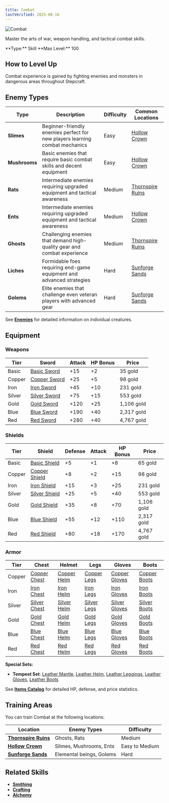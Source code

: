 ```yaml
---
title: Combat
lastVerified: 2025-08-16
---
```


<div className="flex items-start gap-6 mb-8">
  <div className="flex-shrink-0">
    <img src="/assets/icons/combat.png" alt="Combat" className="w-24 h-24 border rounded-lg" />
  </div>
  <div className="flex-1">
    <div className="space-y-2">
      <p className="text-lg text-muted-foreground">Master the arts of war, weapon handling, and tactical combat skills.</p>
      <div className="flex flex-wrap gap-4 text-sm">
        <span className="px-2 py-1 bg-green-100 dark:bg-green-900 rounded-md">
          **Type:** Skill
        </span>
        <span className="px-2 py-1 bg-purple-100 dark:bg-purple-900 rounded-md">
          **Max Level:** 100
        </span>
      </div>
    </div>
  </div>
</div>

## How to Level Up

Combat experience is gained by fighting enemies and monsters in dangerous areas throughout Stepcraft.

## Enemy Types

| Type | Description | Difficulty | Common Locations |
|------|-------------|------------|------------------|
| **Slimes** | Beginner-friendly enemies perfect for new players learning combat mechanics | Easy | [Hollow Crown](/docs/map/individual/hollow_crown) |
| **Mushrooms** | Basic enemies that require basic combat skills and decent equipment | Easy | [Hollow Crown](/docs/map/individual/hollow_crown) |
| **Rats** | Intermediate enemies requiring upgraded equipment and tactical awareness | Medium | [Thornspire Ruins](/docs/map/individual/thornspire_ruins) |
| **Ents** | Intermediate enemies requiring upgraded equipment and tactical awareness | Medium | [Hollow Crown](/docs/map/individual/hollow_crown) |
| **Ghosts** | Challenging enemies that demand high-quality gear and combat experience | Medium | [Thornspire Ruins](/docs/map/individual/thornspire_ruins) |
| **Liches** | Formidable foes requiring end-game equipment and advanced strategies | Hard | [Sunforge Sands](/docs/map/individual/sunforge_sands) |
| **Golems** | Elite enemies that challenge even veteran players with advanced gear | Hard | [Sunforge Sands](/docs/map/individual/sunforge_sands) |

See **[Enemies](/docs/enemies)** for detailed information on individual creatures.

## Equipment

### Weapons
| Tier | Sword | Attack | HP Bonus | Price |
|------|-------|---------|----------|-------|
| Basic | [Basic Sword](/docs/items/individual/basic_sword) | +15 | +2 | 35 gold |
| Copper | [Copper Sword](/docs/items/individual/copper_sword) | +25 | +5 | 98 gold |
| Iron | [Iron Sword](/docs/items/individual/iron_sword) | +45 | +10 | 231 gold |
| Silver | [Silver Sword](/docs/items/individual/silver_sword) | +75 | +15 | 553 gold |
| Gold | [Gold Sword](/docs/items/individual/gold_sword) | +120 | +25 | 1,106 gold |
| Blue | [Blue Sword](/docs/items/individual/blue_sword) | +190 | +40 | 2,317 gold |
| Red | [Red Sword](/docs/items/individual/red_sword) | +280 | +40 | 4,767 gold |

### Shields
| Tier | Shield | Defense | Attack | HP Bonus | Price |
|------|--------|---------|--------|----------|-------|
| Basic | [Basic Shield](/docs/items/individual/basic_shield) | +5 | +1 | +8 | 65 gold |
| Copper | [Copper Shield](/docs/items/individual/copper_shield) | +8 | +2 | +15 | 98 gold |
| Iron | [Iron Shield](/docs/items/individual/iron_shield) | +15 | +3 | +25 | 231 gold |
| Silver | [Silver Shield](/docs/items/individual/silver_shield) | +25 | +5 | +40 | 553 gold |
| Gold | [Gold Shield](/docs/items/individual/gold_shield) | +35 | +8 | +70 | 1,106 gold |
| Blue | [Blue Shield](/docs/items/individual/blue_shield) | +55 | +12 | +110 | 2,317 gold |
| Red | [Red Shield](/docs/items/individual/red_shield) | +80 | +18 | +170 | 4,767 gold |

### Armor
| Tier | Chest | Helmet | Legs | Gloves | Boots |
|------|-------|--------|------|--------|-------|
| Copper | [Copper Chest](/docs/items/individual/copper_chest) | [Copper Helm](/docs/items/individual/copper_helm) | [Copper Legs](/docs/items/individual/copper_legs) | [Copper Gloves](/docs/items/individual/copper_gloves) | [Copper Boots](/docs/items/individual/copper_boots) |
| Iron | [Iron Chest](/docs/items/individual/iron_chest) | [Iron Helm](/docs/items/individual/iron_helm) | [Iron Legs](/docs/items/individual/iron_legs) | [Iron Gloves](/docs/items/individual/iron_gloves) | [Iron Boots](/docs/items/individual/iron_boots) |
| Silver | [Silver Chest](/docs/items/individual/silver_chest) | [Silver Helm](/docs/items/individual/silver_helm) | [Silver Legs](/docs/items/individual/silver_legs) | [Silver Gloves](/docs/items/individual/silver_gloves) | [Silver Boots](/docs/items/individual/silver_boots) |
| Gold | [Gold Chest](/docs/items/individual/gold_chest) | [Gold Helm](/docs/items/individual/gold_helm) | [Gold Legs](/docs/items/individual/gold_legs) | [Gold Gloves](/docs/items/individual/gold_gloves) | [Gold Boots](/docs/items/individual/gold_boots) |
| Blue | [Blue Chest](/docs/items/individual/blue_chest) | [Blue Helm](/docs/items/individual/blue_helm) | [Blue Legs](/docs/items/individual/blue_legs) | [Blue Gloves](/docs/items/individual/blue_gloves) | [Blue Boots](/docs/items/individual/blue_boots) |
| Red | [Red Chest](/docs/items/individual/red_chest) | [Red Helm](/docs/items/individual/red_helm) | [Red Legs](/docs/items/individual/red_legs) | [Red Gloves](/docs/items/individual/red_gloves) | [Red Boots](/docs/items/individual/red_boots) |

**Special Sets:**
- **Tempest Set**: [Leather Mantle](/docs/items/individual/tempest_chest), [Leather Helm](/docs/items/individual/tempest_head), [Leather Leggings](/docs/items/individual/tempest_legs), [Leather Gloves](/docs/items/individual/tempest_gloves), [Leather Boots](/docs/items/individual/tempest_boots)

See **[Items Catalog](/docs/items)** for detailed HP, defense, and price statistics.

## Training Areas

You can train Combat at the following locations:

| Location                                                      | Enemy Types              | Difficulty     |
| ------------------------------------------------------------- | ------------------------ | -------------- |
| **[Thornspire Ruins](/docs/map/individual/thornspire_ruins)** | Ghosts, Rats             | Medium         |
| **[Hollow Crown](/docs/map/individual/hollow_crown)**         | Slimes, Mushrooms, Ents  | Easy to Medium |
| **[Sunforge Sands](/docs/map/individual/sunforge_sands)**     | Elemental beings, Golems | Hard           |

## Related Skills

- **[Smithing](/docs/skills/individual/smithing)**
- **[Crafting](/docs/skills/individual/crafting)**
- **[Alchemy](/docs/skills/individual/alchemy)**
